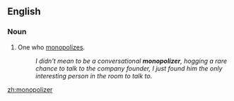 ==English==
===Noun===
{{en-noun}}

#One who [[monopolize]]s.
#:''I didn't mean to be a conversational '''monopolizer''', hogging a rare chance to talk to the company founder, I just found him the only interesting person in the room to talk to.''

[[zh:monopolizer]]